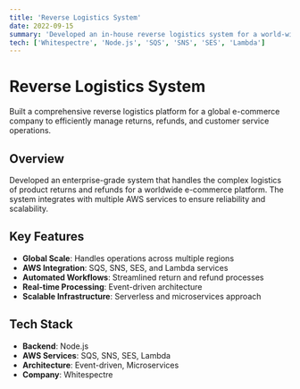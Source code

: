 ```yaml
---
title: 'Reverse Logistics System'
date: 2022-09-15
summary: 'Developed an in-house reverse logistics system for a world-wide e-commerce platform to handle returns and refunds.'
tech: ['Whitespectre', 'Node.js', 'SQS', 'SNS', 'SES', 'Lambda']
---
```


# Reverse Logistics System

Built a comprehensive reverse logistics platform for a global e-commerce company to efficiently manage returns, refunds, and customer service operations.

## Overview

Developed an enterprise-grade system that handles the complex logistics of product returns and refunds for a worldwide e-commerce platform. The system integrates with multiple AWS services to ensure reliability and scalability.

## Key Features

- **Global Scale**: Handles operations across multiple regions
- **AWS Integration**: SQS, SNS, SES, and Lambda services
- **Automated Workflows**: Streamlined return and refund processes
- **Real-time Processing**: Event-driven architecture
- **Scalable Infrastructure**: Serverless and microservices approach

## Tech Stack

- **Backend**: Node.js
- **AWS Services**: SQS, SNS, SES, Lambda
- **Architecture**: Event-driven, Microservices
- **Company**: Whitespectre
